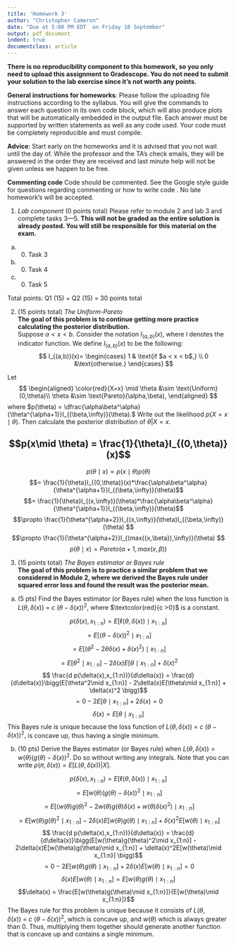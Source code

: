 ```yaml
---
title: 'Homework 3'
author: "Christopher Cameron"
date: "Due at 5:00 PM EDT  on Friday 10 September"
output: pdf_document
indent: true
documentclass: article
---
```


**There is no reproducibility component to this homework, so you only need to upload this assignment to Gradescope. You do not need to submit your solution to the lab exercise since it's not worth any points.**\

**General instructions for homeworks**: Please follow the uploading file instructions according to the syllabus. You will give the commands to answer each question in its own code block, which will also produce plots that will be automatically embedded in the output file. Each answer must be supported by written statements as well as any code used. Your code must be completely reproducible and must compile. 

**Advice**: Start early on the homeworks and it is advised that you not wait until the day of. While the professor and the TA's check emails, they will be answered in the order they are received and last minute help will not be given unless we happen to be free.  

**Commenting code**
Code should be commented. See the Google style guide for questions regarding commenting or how to write 
code \url{https://google.github.io/styleguide/Rguide.xml}. No late homework's will be accepted.

1. *Lab component* (0 points total) Please refer to module 2 and lab 3 and complete tasks 3---5. **This will not be graded as the entire solution is already posted. You will still be responsible for this material on the exam.**

  (a) (0) Task 3
  (b) (0) Task 4
  (c) (0) Task 5
  
\newpage
  
  Total points: Q1 (15) + Q2 (15)  = 30 points total
  
2. (15 points total) *The Uniform-Pareto*\
**The goal of this problem is to continue getting more practice calculating the posterior distribution.**\
Suppose $a < x < b.$ Consider the notation $I_{(a,b)}(x),$ where $I$ denotes the indicator function. We define $I_{(a,b)}(x)$ to be the following:
$$
I_{(a,b)}(x)=
\begin{cases} 
1 & \text{if $a < x < b$,}
\\
0 &\text{otherwise.}
\end{cases}
$$

\textcolor{red}{Let X be a random variable and let x be an observed value.} Let 
$$
\begin{aligned}
\color{red}{X=x} \mid \theta &\sim \text{Uniform}(0,\theta)\\
\theta &\sim \text{Pareto}(\alpha,\beta),
\end{aligned}
$$
where $p(\theta) = \dfrac{\alpha\beta^\alpha}{\theta^{\alpha+1}}I_{(\beta,\infty)}(\theta).$ Write out the likelihood $p(X=x\mid \theta).$ Then calculate the posterior distribution of $\theta|X=x.$  
  
$$p(x\mid \theta) = \frac{1}{\theta}I_{(0,\theta)}(x)$$
-----------------------------------------
$$p(\theta \mid x) \propto p(x\mid \theta)p(\theta)$$
$$= \frac{1}{\theta}I_{(0,\theta)}(x)*\frac{\alpha\beta^\alpha}{\theta^{\alpha+1}}I_{(\beta,\infty)}(\theta)$$
$$= \frac{1}{\theta}I_{(x,\infty)}(\theta)*\frac{\alpha\beta^\alpha}{\theta^{\alpha+1}}I_{(\beta,\infty)}(\theta)$$
$$\propto \frac{1}{\theta^{\alpha+2}}I_{(x,\infty)}(\theta)I_{(\beta,\infty)}(\theta) $$
$$\propto \frac{1}{\theta^{\alpha+2}}I_{(max({x,\beta}),\infty)}(\theta) $$
$$p(\theta\mid x) = Pareto(\alpha+1, max(x,\beta)) $$

3. (15  points total) *The Bayes estimator or Bayes rule*\
**The goal of this problem is to practice a similar problem that we considered in Module 2, where we derived the Bayes rule under squared error loss and found the result was the posterior mean.**

(a) (5 pts) Find the Bayes estimator (or Bayes rule) when the loss function is  $L(\theta, \delta(x))~=~c~(\theta-\delta(x))^2,$ where $\textcolor{red}{c >0}$ is a constant. 

$$p(\delta(x),x_{1:n}) = E[\ell(\theta,\delta(x))\mid x_{1:n}] $$
$$= E[(\theta -\delta(x))^2\mid x_{1:n}]$$
$$= E[(\theta^2 - 2\theta\delta(x) +\delta(x)^2)\mid x_{1:n}]$$
$$= E[\theta^2\mid x_{1:n}] - 2\delta(x)E[\theta\mid x_{1:n}] + \delta(x)^2$$
$$ \frac{d p(\delta(x),x_{1:n})}{d\delta(x)} = \frac{d}{d\delta(x)}\bigg(E[\theta^2\mid x_{1:n}] - 2\delta(x)E[\theta\mid x_{1:n}] + \delta(x)^2 \bigg)$$
$$= 0 - 2E[\theta\mid x_{1:n}] + 2\delta(x) = 0$$
$$\delta(x) = E[\theta\mid x_{1:n}]$$
This Bayes rule is unique because the loss function of $L(\theta, \delta(x))~=~c~(\theta-\delta(x))^2,$ is concave up, thus having a single minimum.

(b) (10 pts) Derive the Bayes estimator (or Bayes rule) when $L(\theta, \delta(x)) = w(\theta) (g(\theta)-\delta(x))^2.$ Do so without writing any integrals. Note that you can write $\rho(\pi,\delta(x)) =  E[L(\theta,\delta(x))|X].$  \textcolor{red}{You may assume that $w(\theta) > 0.$} \textcolor{red}{Don't forget to prove or state why the Bayes rule(s) are unique.}

$$p(\delta(x),x_{1:n}) = E[\ell(\theta,\delta(x))\mid x_{1:n}] $$
$$= E[w(\theta)(g(\theta) -\delta(x))^2\mid x_{1:n}]$$
$$= E[(w(\theta)g(\theta)^2 - 2w(\theta)g(\theta)\delta(x) +w(\theta)\delta(x)^2)\mid x_{1:n}]$$
$$= E[w(\theta)g(\theta)^2\mid x_{1:n}] - 2\delta(x)E[w(\theta)g(\theta)\mid x_{1:n}] + \delta(x)^2E[w(\theta)\mid x_{1:n}]$$
$$ \frac{d p(\delta(x),x_{1:n})}{d\delta(x)} = \frac{d}{d\delta(x)}\bigg(E[w(\theta)g(\theta)^2\mid x_{1:n}] - 2\delta(x)E[w(\theta)g(\theta)\mid x_{1:n}] + \delta(x)^2E[w(\theta)\mid x_{1:n}] \bigg)$$
$$= 0 - 2E[w(\theta)g(\theta)\mid x_{1:n}] + 2\delta(x)E[w(\theta)\mid x_{1:n}] = 0$$
$$\delta(x)E[w(\theta)\mid x_{1:n}] = E[w(\theta)g(\theta)\mid x_{1:n}]$$
$$\delta(x) = \frac{E[w(\theta)g(\theta)\mid x_{1:n}]}{E[w(\theta)\mid x_{1:n}]}$$
The Bayes rule for this problem is unique because it consists of $L(\theta, \delta(x))~=~c~(\theta-\delta(x))^2$, which is concave up, and $w(\theta)$ which
is always greater than 0. Thus, multiplying them together should generate another
function that is concave up and contains a single minimum.
